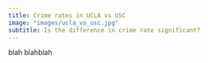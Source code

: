 ```yaml
---
title: Crime rates in UCLA vs USC
image: "images/ucla_vs_usc.jpg"
subtitle: Is the difference in crime rate significant?
---
```


blah blahblah